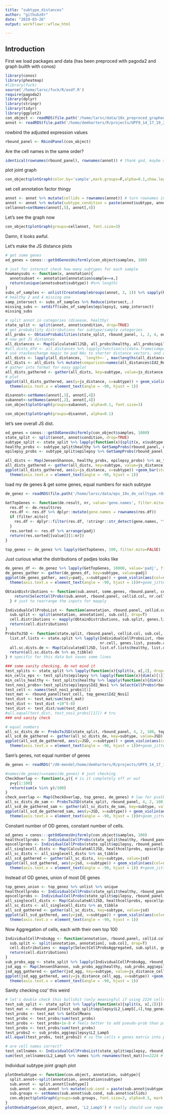 ```yaml
---
title: "subtype_distances"
author: "githubz0r"
date: "2019-03-26"
output: workflowr::wflow_html

---
```


## Introduction

First we load packages and data (has been preproced with pagoda2 and graph builth with conos)
```r
library(conos)
library(pheatmap)
#library(fuck)
source('/home/larsc/fuck/R/asdf.R')
require(pagoda2)
library(dplyr)
library(stringr)
library(tidyr)
library(ggplot2)
con_object <- readRDS(file.path('/home/larsc/data/10x_preproced_graphed.rds'))
annot <- readRDS(file.path('/home/demharters/R/projects/UPF9_14_17_19_22_23_24_32_33/metadata_10x_final.rds'))
```

rowbind the adjusted expression values 
```r
rbound_panel <- RbindPanel(con_object)
```

Are the cell names in the same order?
```r
identical(rownames(rbound_panel), rownames(annot)) # thank god, maybe add a sort for the future in Panelize
```


plot joint graph
```r
con_object$plotGraph(color.by='sample',mark.groups=F,alpha=0.1,show.legend=T)
```

set cell annotation factor thingy
```r
annot <- annot %>% mutate(cellids = rownames(annot)) # turn rownames into a col for convenience
annot <- annot %>% mutate(subtype_condition = paste(annot$subtype, annot$condition, sep='_'))
cellannot=setNames(annot[,5], annot[,4])
```

Let's see the graph now
```r
con_object$plotGraph(groups=cellannot, font.size=3)
```
Damn, it looks awful.

Let's make the JS distance plots
```r
# get some genes
od_genes = conos:::getOdGenesUniformly(con_object$samples, 100)

# just for interest check how many subtypes for each sample
howmanysubs <- function(x, annotation){
  annotsubset <- annotation[annotation$sample==x,]
  return(unique(annotsubset$subtype)) #%>% length)
}
subs_of_samples <- unlist(CreateSampleGroups(annot, 3, 1)) %>% sapply(howmanysubs, annot)
# healthy 2 and 4 missing one
samp_intersect <- subs_of_samples %>% Reduce(intersect,.)
missing_subs <- setdiff(subs_of_samples$epilepsy1, samp_intersect)
missing_subs
```


```r
# split annot in categories (disease, healthy)
state_split <- split(annot, annot$condition, drop=TRUE)
# get probability distributions for subtype/sample categories
all_probs <- ObtainProbabilities(state_split, rbound_panel, 1, 2, 4, od_genes, pseudo.count=10^(-8))
# now get JS distances
all_distances <- Map(CalculateAllJSD, all_probs$healthy, all_probs$epilepsy)
#all_dists_dfd <- all_distances %>% lapply(function(x){data.frame(comparison=names(x), value=x, row.names=NULL)})
# use stackexchange magic to pad NAs to shorter distance vectors, and also tibbling
all_dists <- lapply(all_distances, `length<-`, max(lengths(all_distances))) %>% as_tibble
all_dists <- all_dists %>% mutate(comparison=names(all_distances$Id2_Reln))
# gather into format for easy ggplot
all_dists_gathered <- gather(all_dists, key=subtype, value=js_distance, -comparison)
# plot
ggplot(all_dists_gathered, aes(y=js_distance, x=subtype)) + geom_violin()+geom_point(aes(col=comparison), alpha = 0.6, size=1.8) +
  theme(axis.text.x = element_text(angle = -90, hjust = 1))
```



```r
disannot<-setNames(annot[,3], annot[,4])
subannot<-setNames(annot[,2], annot[,4])
con_object$plotGraph(groups=subannot, alpha=0.1, font.size=3)
```

```r
con_object$plotGraph(groups=disannot, alpha=0.1)
```


let's see overall JS dist.
```r
od_genes = conos:::getOdGenesUniformly(con_object$samples, 1000)
state_split <- split(annot, annot$condition, drop=TRUE)
subtype_split <- state_split %>% lapply(function(x){split(x, x$subtype, drop=TRUE)})
healthy_probs <- subtype_split$healthy %>% GetSampProbs(rbound_panel, od_genes, cellid.col = 4, pseudo.count=10^(-10))
epilepsy_probs <- subtype_split$epilepsy %>% GetSampProbs(rbound_panel, od_genes, cellid.col = 4, pseudo.count=10^(-10))

all_dists <- Map(JensenShannon, healthy_probs, epilepsy_probs) %>% as_tibble
all_dists_gathered <- gather(all_dists, key=subtype, value=js_distance)
ggplot(all_dists_gathered, aes(y=js_distance, x=subtype)) +geom_bar(stat='identity', col='hotpink') +
  theme(axis.text.x = element_text(angle = -90, hjust = 1))
```


load my de genes & get some genes, equal numbers for each subtype
```r
de_genez <- readRDS(file.path('/home/larsc/data/eps_10x_de_celltype.rds'))

GetTopGenes <- function(de.result, nr, value='gene.names', filter.mito=TRUE){
  res.df <- de.result$res
  res.df <- res.df %>% dplyr::mutate(gene.names = rownames(res.df))
  if (filter.mito){
    res.df <- dplyr::filter(res.df, !stringr::str_detect(gene.names, "^MT-"))
  }
  res.sorted <- res.df %>% arrange(padj)
  return(res.sorted[[value]][1:nr])
}

top_genez <- de_genez %>% lapply(GetTopGenes, 100, filter.mito=FALSE)
```

Just curious what the distributions of padjes looks like
```r
de_genes_df <- de_genez %>% lapply(GetTopGenes, 10000, value='padj', filter.mito=FALSE) %>% as_tibble
de_genes_gather <- gather(de_genes_df, key=subtype, value=padj)
ggplot(de_genes_gather, aes(y=padj, x=subtype)) + geom_violin(aes(col=subtype))+
  theme(axis.text.x = element_text(angle = -90, hjust = 1))#+geom_jitter(aes(col=subtype), alpha = 0.3, size=0.5)
```


```r
ObtainDistributions <- function(sub.annot, some.genes, rbound.panel, cellid.col, nr.cell, pseudo.count){
    return(SelectCellProbs(sub.annot, rbound.panel, cellid.col, nr.cell, some.genes, pseudo.count))
  } # just to rearrange the inputs for mapply

IndividualCellProbsList <- function(annotation, rbound.panel, cellid.col, sub.col, nr.cell, genes.list, pseudo.count=0){
  sub.split <- split(annotation, annotation[, sub.col], drop=T)
  cell.distributions <- mapply(ObtainDistributions, sub.split, genes.list, MoreArgs=list(rbound.panel, cellid.col, nr.cell, pseudo.count), SIMPLIFY=F)
  return(cell.distributions)
}
ProbsToJSD <- function(state.split, rbound.panel, cellid.col, sub.col, nr.cell, genes.list, pseudo.count){
  list.of.lists <- state.split %>% lapply(IndividualCellProbsList, rbound.panel, cellid.col, sub.col, 
                                          nr.cell, genes.list, pseudo.count)
  all.sc.dists.de <- Map(CalculateAllJSD, list.of.lists$healthy, list.of.lists$epilepsy)
  return(all.sc.dists.de %>% as_tibble)
} # specific for this data but saves some lines

### some sanity checking, do not mind it
test_splits <- state_split %>% lapply(function(x){split(x, x[,2], drop=T)})
min_cells_eps <- test_splits$epilepsy %>% lapply(function(x){dim(x)[1]}) %>% unlist %>% min
min_cells_healthy <- test_splits$healthy %>% lapply(function(x){dim(x)[1]}) %>% unlist %>% min
test_nos1_probs<-test_splits$epilepsy$Id2_Nos1 %>% SelectCellProbs(rbound_panel, 4, 101, top_genez$Id2_Nos1, 10^(-8))
test_cell <- names(test_nos1_probs)[1]
test_mat <- rbound_panel[test_cell, top_genez$Id2_Nos1]
test_dist <- test_mat/sum(test_mat)
test_dist <- test_dist +10^(-8)
test_dist <- test_dist/sum(test_dist)
#all.equal(test_dist, test_nos1_probs[[1]]) # tru
### end sanity check

# equal numbers
all_sc_dists_de <- ProbsToJSD(state_split, rbound_panel, 4, 2, 100, top_genez, 10^(-8))
all_scd_de_gathered <- gather(all_sc_dists_de, key=subtype, value=JSD)
ggplot(all_scd_de_gathered, aes(y=JSD, x=subtype)) + geom_violin(aes(col=subtype))+
  theme(axis.text.x = element_text(angle = -90, hjust = 1))#+geom_jitter(aes(col=subtype), alpha = 0.05, size=0.5)
```

Sam's genes, not equal number of genes
```r
de_genes <- readRDS("/d0-mendel/home/demharters/R/projects/UPF9_14_17_19_22_23_24_32_33/de_multilevel_genes.rds")

#names(de_genez)==names(de_genes) # just checking
CheckOverlap <- function(x,y){ # is it completely off or wut
  y=y[1:100]
  return(sum(x %in% y)/100)
}
check_overlap <- Map(CheckOverlap, top_genez, de_genes) # low for pvalb nos since it only has 16
all_sc_dists_de_sam <- ProbsToJSD(state_split, rbound_panel, 4, 2, 100, de_genes, 10^(-8))
all_scd_de_gathered_sam <- gather(all_sc_dists_de_sam, key=subtype, value=JSD)
ggplot(all_scd_de_gathered_sam, aes(y=JSD, x=subtype)) + geom_violin(aes(col=subtype))+
  theme(axis.text.x = element_text(angle = -90, hjust = 1))#+geom_jitter(aes(col=subtype), alpha = 0.05, size=0.5)

```


Constant number of OD genes, constant number of cells.

```r
od_genes = conos:::getOdGenesUniformly(con_object$samples, 100)
healthcellprobs <- IndividualCellProbs(state_split$healthy, rbound_panel, 4, 2, 100, od_genes, 10^(-8))
epscellprobs <- IndividualCellProbs(state_split$epilepsy, rbound_panel, 4, 2, 100, od_genes, 10^(-8))
all_singlecell_dists <- Map(CalculateAllJSD, healthcellprobs, epscellprobs)
all_sc_dists <- all_singlecell_dists %>% as_tibble
all_scd_gathered <- gather(all_sc_dists, key=subtype, value=jsd)
ggplot(all_scd_gathered, aes(y=jsd, x=subtype)) + geom_violin(aes(col=subtype))+
  theme(axis.text.x = element_text(angle = -90, hjust = 1)) #+geom_jitter(aes(col=subtype), alpha = 0.05, size=0.5)
```

Instead of OD genes, union of most DE genes
```r
top_genes_union <- top_genez %>% unlist %>% unique
healthcellprobs <- IndividualCellProbs(state_split$healthy, rbound_panel, 4, 2, 100, top_genes_union, 10^(-8))
epscellprobs <- IndividualCellProbs(state_split$epilepsy, rbound_panel, 4, 2, 100, top_genes_union, 10^(-8))
all_singlecell_dists <- Map(CalculateAllJSD, healthcellprobs, epscellprobs)
all_sc_dists <- all_singlecell_dists %>% as_tibble
all_scd_gathered <- gather(all_sc_dists, key=subtype, value=jsd)
ggplot(all_scd_gathered, aes(y=jsd, x=subtype)) + geom_violin(aes(col=subtype))+
  theme(axis.text.x = element_text(angle = -90, hjust = 1))
```

Now Aggregation of cells, each with their own top 100
```r
IndividualCellProbsAgg <- function(annotation, rbound.panel, cellid.col, sub.col, nr.cell, genes.list, pseudo.count=0){
  sub.split <- split(annotation, annotation[, sub.col], drop=T)
  cell.distributions <- mapply(SelectCellProbsAggregated, sub.split, genes.list, MoreArgs=list(rbound.panel, cellid.col, nr.cell, pseudo.count), SIMPLIFY=F)
  return(cell.distributions)
}
sub_probs_agg <- state_split %>% lapply(IndividualCellProbsAgg, rbound_panel, 4, 2, 100, top_genez, 10^(-8))
jsd_agg <- Map(JensenShannon, sub_probs_agg$healthy, sub_probs_agg$epilepsy) %>% as_tibble
jsd_agg_gathered <- gather(jsd_agg, key=subtype, value=js_distance_cell_agg)
ggplot(jsd_agg_gathered, aes(y=js_distance_cell_agg, x=subtype)) +geom_bar(stat='identity', col='hotpink') +
  theme(axis.text.x = element_text(angle = -90, hjust = 1))
```

Sanity checking coz' this weird
```r
# let's double check this bullshit (only meaningful if using 2224 cells so we sample all in eps lamp5)
test_sub_split <- state_split %>% lapply(function(x){split(x, x[,2])})
test_mat <- rbound_panel[test_sub_split$epilepsy$L2_Lamp5[,4],top_genez$L2_Lamp5]
test_probs <- test_mat %>% GetColMeans
test_probs <- test_probs/sum(test_probs)
test_probs <- test_probs+1e-8 # feels better to add pseudo-prob than pseudo-variance-normalized-count
test_probs <- test_probs/sum(test_probs)
test_probs2 <- sub_probs_agg$epilepsy$L2_Lamp5
all.equal(test_probs, test_probs2) # so the cells x genes matrix into prob dist is correct

# are cell names correct?
test_cellnames <- IndividualCellProbsList(state_split$epilepsy, rbound_panel, 4, 2, 2224, top_genez, pseudo.count=1e-8)
sum(test_cellnames$L2_Lamp5 %>% names %in% rownames(test_mat))==2224 # it's true, so function works
```

Individual subtype joint graph plot
```r
plotOneSubtype <- function(con.object, annotation, subtype){
  split.annot<-split(annotation, annotation$subtype)
  sub.annot <- split.annot[[subtype]]
  sub.annot <- sub.annot %>% mutate(sub.cond = paste(sub.annot$subtype, sub.annot$condition, sep='_'))
  sub.groups <- setNames(sub.annot$sub.cond, sub.annot$cellids)
  con.object$plotGraph(groups=sub.groups, font.size=3, alpha=0.3, mark.groups=T)
}
plotOneSubtype(con_object, annot, 'L2_Lamp5') # really should use repel, but I can't make it work
```
